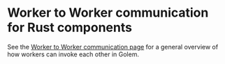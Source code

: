 
# Worker to Worker communication for Rust components

See the [Worker to Worker communication page](/docs/concepts-worker-to-worker-communication) for a general overview of how workers can invoke each other in Golem.
